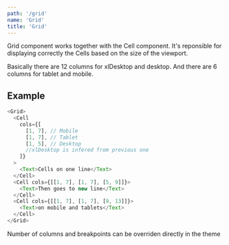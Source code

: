 ```yaml
---
path: '/grid'
name: 'Grid'
title: 'Grid'
---
```


Grid component works together with the Cell component. It's reponsible for displaying correctly the Cells based on the size of the viewport.

Basically there are 12 columns for xlDesktop and desktop. And there are 6 columns for tablet and mobile.

## Example

```js
<Grid>
  <Cell
    cols={[
      [1, 7], // Mobile
      [1, 7], // Tablet
      [1, 5], // Desktop
      //xlDesktop is infered from previous one
    ]}
  >
    <Text>Cells on one line</Text>
  </Cell>
  <Cell cols={[[1, 7], [1, 7], [5, 9]]}>
    <Text>Then goes to new line</Text>
  </Cell>
  <Cell cols={[[1, 7], [1, 7], [9, 13]]}>
    <Text>on mobile and tablets</Text>
  </Cell>
</Grid>
```

Number of columns and breakpoints can be overriden directly in the theme

<Theme name="breakpoints" />
<Theme name="layout" />
